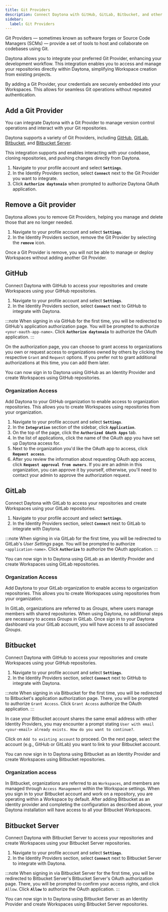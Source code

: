 ```yaml
---
title: Git Providers
description: Connect Daytona with GitHub, GitLab, Bitbucket, and other Git Providers.
sidebar:
  label: Git Providers
---
```


Git Providers — sometimes known as software forges or Source Code Managers (SCMs) — provide a set of tools to host and collaborate on codebases using Git.

Daytona allows you to integrate your preferred Git Provider, enhancing your development workflow. This integration enables you to access and manage your repositories directly within Daytona, simplifying Workspace creation from existing projects.

By adding a Git Provider, your credentials are securely embedded into your Workspaces. This allows for seamless Git operations without repeated authentication.

## Add a Git Provider

You can integrate Daytona with a Git Provider to manage version control operations and interact with your Git repositories.

Daytona supports a variety of Git Providers, including [GitHub](/#github), [GitLab](#gitlab), [Bitbucket](#bitbucket), and [Bitbucket Server](#bitbucket-server).

This integration supports and enables interacting with your codebase, cloning repositories, and pushing changes directly from Daytona.

1. Navigate to your profile account and select **`Settings`**.
2. In the Identity Providers section, select **`Connect`** next to the Git Provider you want to integrate.
3. Click **`Authorize daytonaio`** when prompted to authorize Daytona OAuth application.

## Remove a Git provider

Daytona allows you to remove Git Providers, helping you manage and delete those that are no longer needed.

1. Navigate to your profile account and select **`Settings`**.
2. In the Identity Providers section, remove the Git Provider by selecting the **`remove`** icon.

Once a Git Provider is remove, you will not be able to manage or deploy Workspaces without adding another Git Provider.

## GitHub

Connect Daytona with GitHub to access your repositories and create Workspaces using your GitHub repositories.

1. Navigate to your profile account and select **`Settings`**.
2. In the Identity Providers section, select **`Connect`** next to GitHub to integrate with Daytona.

:::note
When signing in via GitHub for the first time, you will be redirected to GitHub's application authorization page. You will be prompted to authorize `<your-oauth-app-name>`. Click **`Authorize daytonaio`** to authorize the OAuth application. 
:::

On the authorization page, you can choose to grant access to organizations you own or request access to organizations owned by others by clicking the respective `Grant` and `Request` options. If you prefer not to grant additional authorizations at this time, you can add them later.

You can now sign in to Daytona using GitHub as an Identity Provider and create Workspaces using GitHub repositories.

### Organization Access

Add Daytona to your GitHub organization to enable access to organization repositories. This allows you to create Workspaces using repositories from your organization.

1. Navigate to your profile account and select **`Settings`**.
2. In the **`Integration`** section of the sidebar, click **`Application`**.
3. On the top of the page, click the **`Authorized OAuth Apps`** tab.
4. In the list of applications, click the name of the OAuth app you have set up Daytona access for.
5. Next to the organization you'd like the OAuth app to access, click **`Request access`**.
6. After you review the information about requesting OAuth app access, click **`Request approval from owners`**. If you are an admin in this organization, you can approve it by yourself, otherwise, you'll need to contact your admin to approve the authorization request.

## GitLab

Connect Daytona with GitLab to access your repositories and create Workspaces using your GitLab repositories.

1. Navigate to your profile account and select **`Settings`**.
2. In the Identity Providers section, select **`Connect`** next to GitLab to integrate with Daytona.

:::note
When signing in via GitLab for the first time, you will be redirected to GitLab's *User Settings* page. You will be prompted to authorize `<application-name>`. Click **`Authorize`** to authorize the OAuth application.
:::

You can now sign in to Daytona using GitLab as an Identity Provider and create Workspaces using GitLab repositories.

### Organization Access

Add Daytona to your GitLab organization to enable access to organization repositories. This allows you to create Workspaces using repositories from your organization.

In GitLab, organizations are referred to as *Groups*, where users manage members with shared repositories. When using Daytona, no additional steps are necessary to access *Groups* in GitLab. Once sign in to your Daytona dashboard via your GitLab account, you will have access to all associated *Groups*.

## Bitbucket

Connect Daytona with GitHub to access your repositories and create Workspaces using your GitHub repositories.

1. Navigate to your profile account and select **`Settings`**.
2. In the Identity Providers section, select **`Connect`** next to GitHub to integrate with Daytona.

:::note
When signing in via Bitbucket for the first time, you will be redirected to Bitbucket's application authorization page. There, you will be prompted to authorize `Grant Access`. Click `Grant Access` authorize the OAuth application.
:::

In case your Bitbucket account shares the same email address with other Identity Providers, you may encounter a prompt stating `User with email <your-email> already exists. How do you want to continue?`. 

Click on `Add to existing account` to proceed. On the next page, select the account (e.g., GitHub or GitLab) you want to link to your Bitbucket account.

You can now sign in to Daytona using Bitbucket as an Identity Provider and create Workspaces using Bitbucket repositories.

### Organization access

In Bitbucket, organizations are referred to as `Workspaces`, and members are managed through `Access Management` within the Workspace settings. When you sign in to your Bitbucket account and work on a repository, you are operating within a Workspace by default. After adding Bitbucket as an identity provider and completing the configuration as described above, your Daytona installation will have access to all your Bitbucket Workspaces.

## Bitbucket Server

Connect Daytona with Bitbucket Server to access your repositories and create Workspaces using your Bitbucket Server repositories.

1. Navigate to your profile account and select **`Settings`**.
2. In the Identity Providers section, select **`Connect`** next to Bitbucket Server to integrate with Daytona.

:::note
When signing in via Bitbucket Server for the first time, you will be redirected to Bitbucket Server's Bitbucket Server's OAuth authorization page. There, you will be prompted to confirm your access rights, and click `Allow`. Click **`Allow`** to authorize the OAuth application.
:::

You can now sign in to Daytona using Bitbucket Server as an Identity Provider and create Workspaces using Bitbucket Server repositories.
